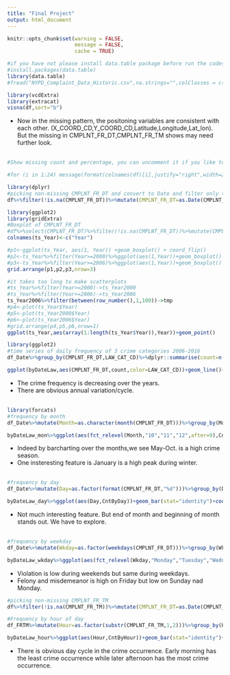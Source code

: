 ```yaml
---
title: "Final Project"
output: html_document
---
```


```r
knitr::opts_chunk$set(warning = FALSE,
                      message = FALSE, 
                      cache = TRUE)
```


```r
#if you have not please install data.table package before run the codes below
#install.packages(data.table)
library(data.table)
#fread("NYPD_Complaint_Data_Historic.csv",na.strings="",colClasses = c(PARKS_NM="c",HADEVELOPT="c"))->df
```
```r
library(vcdExtra)
library(extracat)
visna(df,sort="b")
```

* Now in the missing pattern, the positoning variables are consistent with each other. (X_COORD_CD,Y_COORD_CD,Latitude,Longitude,Lat_lon).
But the missing in CMPLNT_FR_DT,CMPLNT_FR_TM shows may need further look.
\
\
```r
#Show missing count and percentage, you can uncomment it if you like to see the statistics.

#for (i in 1:24) message(format(colnames(df)[i],justify="right",width=20),"\t",format(sum(is.na(dplyr::select(df,i))),digits=7),"\t",sum(is.na(dplyr::select(df,i)))*100/nrow(df))
```

```r
library(dplyr)
#picking non-missing CMPLNT_FR_DT and convert to Date and filter only those after "2006-01-01", 5560408 obs.
df%>%filter(!is.na(CMPLNT_FR_DT))%>%mutate(CMPLNT_FR_DT=as.Date(CMPLNT_FR_DT,format='%m/%d/%Y'))%>%filter(CMPLNT_FR_DT>=as.Date("2006-01-01"))->df_Date
```

```r
library(ggplot2)
library(gridExtra)
#Boxplot of CMPLNT_FR_DT
#df%>%select(CMPLNT_FR_DT)%>%filter(!is.na(CMPLNT_FR_DT))%>%mutate(CMPLNT_FR_DT=as.numeric(format(as.Date(CMPLNT_FR_DT,format='%m/%d/%Y'),'%Y')))->ts_Year
colnames(ts_Year)<-c("Year")

#p1<-ggplot(ts_Year, aes(1, Year)) +geom_boxplot() + coord_flip()
#p2<-ts_Year%>%filter(Year>=2000)%>%ggplot(aes(1,Year))+geom_boxplot() + coord_flip()
#p3<-ts_Year%>%filter(Year>=2006)%>%ggplot(aes(1,Year))+geom_boxplot() + coord_flip()
grid.arrange(p1,p2,p3,nrow=3)
```

```r
#it takes too long to make scatterplots
#ts_Year%>%filter(Year>=2000)->ts_Year2000
#ts_Year%>%filter(Year>=2006)->ts_Year2006
ts_Year2006%>%filter(between(row_number(),1,100))->tmp
#p4<-plot(ts_Year$Year)
#p5<-plot(ts_Year2000$Year)
#p6<-plot(ts_Year2006$Year)
#grid.arrange(p4,p5,p6,nrow=1)
ggplot(ts_Year,aes(array(1:length(ts_Year$Year)),Year))+geom_point()
```

```r
library(ggplot2)
#time series of daily frequency of 3 crime categories 2006-2016
df_Date%>%group_by(CMPLNT_FR_DT,LAW_CAT_CD)%>%dplyr::summarise(count=n())%>%ungroup->byDateLaw

ggplot(byDateLaw,aes(CMPLNT_FR_DT,count,color=LAW_CAT_CD))+geom_line()+ggtitle("Daily Crime Frequency since 2006")+labs(x="Date",y="Frequency")+theme(legend.title=element_blank())
```

* The crime frequency is decreasing over the years.
* There are obvious annual variation/cycle.
\
\
```r
library(forcats)
#frequency by month
df_Date%>%mutate(Month=as.character(month(CMPLNT_FR_DT)))%>%group_by(Month,LAW_CAT_CD)%>%summarise(CntByMon=n())->byDateLaw_mon

byDateLaw_mon%>%ggplot(aes(fct_relevel(Month,"10","11","12",after=9),CntByMon))+geom_bar(stat="identity")+coord_flip()+ylab("Crime Frequency")+facet_wrap(~LAW_CAT_CD,scales="free")+xlab("Month")
```

* Indeed by barcharting over the months,we see May-Oct. is a high crime season.
* One insteresting feature is January is a high peak during winter.
\
\
```r
#frequency by day
df_Date%>%mutate(Day=as.factor(format(CMPLNT_FR_DT,"%d")))%>%group_by(Day,LAW_CAT_CD)%>%summarise(CntByDay=n())->byDateLaw_day

byDateLaw_day%>%ggplot(aes(Day,CntByDay))+geom_bar(stat="identity")+coord_flip()+ylab("Crime Frequency")+facet_wrap(~LAW_CAT_CD,scales="free")+xlab("Day of Month")
```

* Not much interesting feature. But end of month and beginning of month stands out. We have to explore.
\
\
```r
#frequency by weekday
df_Date%>%mutate(Wkday=as.factor(weekdays(CMPLNT_FR_DT)))%>%group_by(Wkday,LAW_CAT_CD)%>%summarise(CntByWkday=n())->byDateLaw_wkday

byDateLaw_wkday%>%ggplot(aes(fct_relevel(Wkday,"Monday","Tuesday","Wednesday","Thursday","Friday","Saturday","Sunday"),CntByWkday))+geom_bar(stat="identity")+coord_flip()+ylab("Crime Frequency")+facet_wrap(~LAW_CAT_CD,scales="free")+xlab("Day of Week")
```

* Violation is low during weekends but same during weekdays.
* Felony and misdemeanor is high on Friday but low on Sunday nad Monday.
\ 
\

```r
#picking non-missing CMPLNT_FR_TM
df%>%filter(!is.na(CMPLNT_FR_TM))%>%mutate(CMPLNT_FR_DT=as.Date(CMPLNT_FR_DT,format='%m/%d/%Y'))%>%filter(CMPLNT_FR_DT>=as.Date("2006-01-01"))->df_FRTM

#Frequency by hour of day
df_FRTM%>%mutate(Hour=as.factor(substr(CMPLNT_FR_TM,1,2)))%>%group_by(Hour,LAW_CAT_CD)%>%summarise(CntByHour=n())->byDateLaw_hour

byDateLaw_hour%>%ggplot(aes(Hour,CntByHour))+geom_bar(stat="identity")+coord_flip()+ylab("Crime Frequency")+facet_wrap(~LAW_CAT_CD,scales="free")+xlab("Hour of Day")
```

* There is obvious day cycle in the crime occurrence. Early morning has the least crime occurrence while later afternoon has the most crime occurrence.
\
